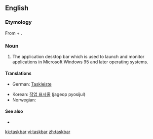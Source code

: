 ==English==

===Etymology===

From {{en-term|task}} + {{en-term|bar}}.

===Noun===
{{en-noun}}

# {{computing}} The application desktop bar which is used to launch and monitor applications in Microsoft Windows 95 and later operating systems.

====Translations====
{{trans-top|taskbar}}
*German: [[Taskleiste]] {{f}}
{{trans-mid}}
*Korean: [[작업 표시줄]] (jageop pyosijul)
*Norwegian: {{t-|no|oppgavelinje|c}}
{{trans-bottom}}

====See also====
*{{pedialite}}

[[kk:taskbar]]
[[vi:taskbar]]
[[zh:taskbar]]